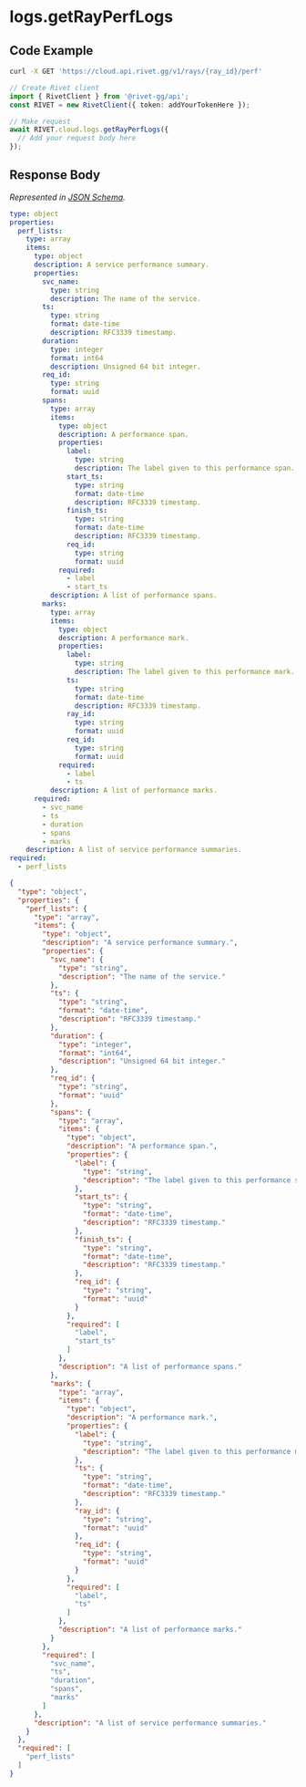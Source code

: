 
# logs.getRayPerfLogs

## Code Example

<CodeGroup title='Request' tag='GET' label='https://cloud.api.rivet.gg/v1/rays/{ray_id}/perf'>

```bash {{ title: 'cURL' }}
curl -X GET 'https://cloud.api.rivet.gg/v1/rays/{ray_id}/perf'
```

```ts
// Create Rivet client
import { RivetClient } from '@rivet-gg/api';
const RIVET = new RivetClient({ token: addYourTokenHere });

// Make request
await RIVET.cloud.logs.getRayPerfLogs({
  // Add your request body here
});
```

</CodeGroup>


## Response Body

_Represented in [JSON Schema](https://json-schema.org/)._

<CodeGroup title='Response'>

```yaml
type: object
properties:
  perf_lists:
    type: array
    items:
      type: object
      description: A service performance summary.
      properties:
        svc_name:
          type: string
          description: The name of the service.
        ts:
          type: string
          format: date-time
          description: RFC3339 timestamp.
        duration:
          type: integer
          format: int64
          description: Unsigned 64 bit integer.
        req_id:
          type: string
          format: uuid
        spans:
          type: array
          items:
            type: object
            description: A performance span.
            properties:
              label:
                type: string
                description: The label given to this performance span.
              start_ts:
                type: string
                format: date-time
                description: RFC3339 timestamp.
              finish_ts:
                type: string
                format: date-time
                description: RFC3339 timestamp.
              req_id:
                type: string
                format: uuid
            required:
              - label
              - start_ts
          description: A list of performance spans.
        marks:
          type: array
          items:
            type: object
            description: A performance mark.
            properties:
              label:
                type: string
                description: The label given to this performance mark.
              ts:
                type: string
                format: date-time
                description: RFC3339 timestamp.
              ray_id:
                type: string
                format: uuid
              req_id:
                type: string
                format: uuid
            required:
              - label
              - ts
          description: A list of performance marks.
      required:
        - svc_name
        - ts
        - duration
        - spans
        - marks
    description: A list of service performance summaries.
required:
  - perf_lists

```

```json
{
  "type": "object",
  "properties": {
    "perf_lists": {
      "type": "array",
      "items": {
        "type": "object",
        "description": "A service performance summary.",
        "properties": {
          "svc_name": {
            "type": "string",
            "description": "The name of the service."
          },
          "ts": {
            "type": "string",
            "format": "date-time",
            "description": "RFC3339 timestamp."
          },
          "duration": {
            "type": "integer",
            "format": "int64",
            "description": "Unsigned 64 bit integer."
          },
          "req_id": {
            "type": "string",
            "format": "uuid"
          },
          "spans": {
            "type": "array",
            "items": {
              "type": "object",
              "description": "A performance span.",
              "properties": {
                "label": {
                  "type": "string",
                  "description": "The label given to this performance span."
                },
                "start_ts": {
                  "type": "string",
                  "format": "date-time",
                  "description": "RFC3339 timestamp."
                },
                "finish_ts": {
                  "type": "string",
                  "format": "date-time",
                  "description": "RFC3339 timestamp."
                },
                "req_id": {
                  "type": "string",
                  "format": "uuid"
                }
              },
              "required": [
                "label",
                "start_ts"
              ]
            },
            "description": "A list of performance spans."
          },
          "marks": {
            "type": "array",
            "items": {
              "type": "object",
              "description": "A performance mark.",
              "properties": {
                "label": {
                  "type": "string",
                  "description": "The label given to this performance mark."
                },
                "ts": {
                  "type": "string",
                  "format": "date-time",
                  "description": "RFC3339 timestamp."
                },
                "ray_id": {
                  "type": "string",
                  "format": "uuid"
                },
                "req_id": {
                  "type": "string",
                  "format": "uuid"
                }
              },
              "required": [
                "label",
                "ts"
              ]
            },
            "description": "A list of performance marks."
          }
        },
        "required": [
          "svc_name",
          "ts",
          "duration",
          "spans",
          "marks"
        ]
      },
      "description": "A list of service performance summaries."
    }
  },
  "required": [
    "perf_lists"
  ]
}
```

</CodeGroup>

